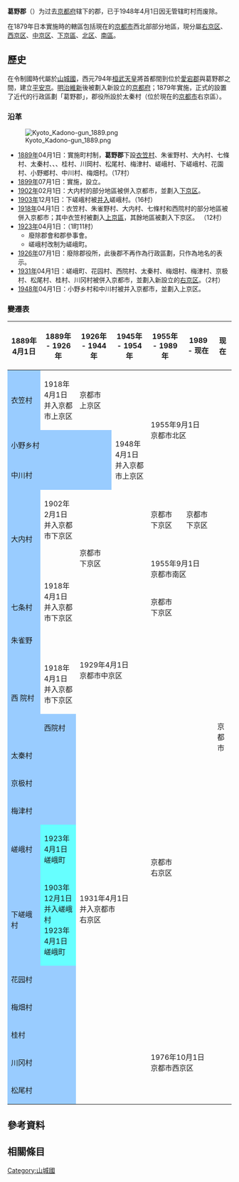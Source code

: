 {{日本郡 (廢除)
| 郡 = 葛野郡
| 日文原名 = 葛野郡
| 平假名 = かどのぐん
| 羅馬字拼音 = Kadono-gun
| 地圖=
| 廢除時間 = 1948年4月1日
| 廢除理由 = 并入京都市
| 廢除時處置 = 
| 現在郡 = 
| 都道府縣 = 京都府
| 編號 = 
| 町 = 
| 村 = 2
| 經度 = 
| 緯度 = 
| 註記 = 
|}}
'''葛野郡'''（{{jpn|j=葛野郡|hg=かどのぐん|rm=Kadono gun|f=y}}）为过去[[京都府|京都府]]辖下的郡，已于1948年4月1日因无管辖町村而废除。

在1879年日本實施{{tsl|ja|郡区町村編制法|郡區町村編制法}}時的轄區包括現在的[[京都市|京都市]]西北部部分地區，現分屬[[右京区|右京区]]、[[西京区|西京区]]、[[中京区|中京区]]、[[下京區|下京區]]、[[北区_(京都市)|北区]]、[[南區_(京都市)|南區]]。

== 歷史 ==

在令制國時代屬於[[山城國|山城國]]，西元794年[[桓武天皇|桓武天皇]]將首都間到位於[[愛宕郡|愛宕郡]]與葛野郡之間，建立[[平安京|平安京]]。[[明治維新|明治維新]]後被劃入新設立的[[京都府|京都府]]；1879年實施{{tsl|ja|郡区町村編制法|郡區町村編制法}}，正式的設置了近代的行政區劃「葛野郡」，郡役所設於太秦村（位於現在的[[京都市|京都市]]右京區）。

=== 沿革 ===
[[File:Kyoto_Kadono-gun_1889.png|right]]

* [[1889年|1889年]]04月1日：實施町村制，'''葛野郡'''下設[[衣笠|衣笠村]]、朱雀野村、大內村、七條村、太秦村、{{tsl|ja|西院村}}、{{tsl|ja|京極村}}、桂村、川岡村、松尾村、梅津村、嵯峨村、下嵯峨村、花園村、小野鄉村、中川村、梅畑村。（17村）
* [[1899年|1899年]]07月1日：實施{{tsl|ja|郡制}}，設立{{tsl|ja|郡参事会|郡參事會}}。
* [[1902年|1902年]]02月1日：大内村的部分地區被併入京都市，並劃入[[下京区|下京区]]。
* [[1903年|1903年]]12月1日：下嵯峨村被[[市町村合併|并入]]嵯峨村。（16村）
* [[1918年|1918年]]04月1日：衣笠村、朱雀野村、大内村、七條村和西院村的部分地區被併入京都市；其中衣笠村被劃入[[上京區|上京區]]，其餘地區被劃入下京区。 （12村）
* [[1923年|1923年]]04月1日：（1町11村）
** 廢除郡會和郡參事會。
** 嵯峨村改制为嵯峨町。
* [[1926年|1926年]]07月1日：廢除郡役所，此後郡不再作為行政區劃，只作為地名的表示。
* [[1931年|1931年]]04月1日：嵯峨町、花园村、西院村、太秦村、梅畑村、梅津村、京极村、松尾村、桂村、川冈村被併入京都市，並劃入新設立的[[右京区|右京区]]。（2村）
* [[1948年|1948年]]04月1日：小野乡村和中川村被并入京都市，並劃入上京区。

=== 變遷表 ===

{| class="wikitable" style="font-size:x-small"
! 1889年4月1日
! 1889年 - 1926年
! 1926年 - 1944年
! 1945年 - 1954年
! 1955年 - 1989年
! 1989 - 现在
! 现在
|-
| style="background-color:#99CCFF" | 衣笠村
| 1918年4月1日<br />并入京都市上京区
| colspan=2 | 京都市<br />上京区
| rowspan=3 colspan=2 | 1955年9月1日<br />京都市北区
| rowspan=19 | 京都市
|-
| colspan=3 style="background-color:#99CCFF" | 小野乡村 
| rowspan=2 | 1948年4月1日<br />并入京都市上京区
|-
| colspan=3 style="background-color:#99CCFF" | 中川村
|-
| rowspan=2 style="background-color:#99CCFF" | 大内村
| 1902年2月1日<br />并入京都市下京区 
| rowspan=3 colspan=2 | 京都市<br />下京区
| 京都市<br />下京区||京都市<br />下京区
|-
| rowspan=3 | 1918年4月1日<br />并入京都市下京区
| colspan=2 | 1955年9月1日<br />京都市南区
|-
| style="background-color:#99CCFF" | 七条村
| colspan=2 | 京都市<br />下京区
|-
| style="background-color:#99CCFF" | 朱雀野
| rowspan=2 colspan=4 | 1929年4月1日<br />京都市中京区
|-
| rowspan=2 style="background-color:#99CCFF"| 西 院村
| 1918年4月1日<br />并入京都市下京区
|-
| style="background-color:#99CCFF" | 西院村
| rowspan=11 colspan=2 | 1931年4月1日<br />并入京都市<br />右京区
| rowspan=8 colspan=2 | 京都市<br />右京区
|-
| colspan=2 style="background-color:#99CCFF" | 太秦村
|-
| colspan=2 style="background-color:#99CCFF" | 京极村
|-
| colspan=2 style="background-color:#99CCFF" | 梅津村
|-
| style="background-color:#99CCFF" | 嵯峨村
| style="background-color:#66FFFF" | 1923年4月1日<br />嵯峨町
|-
| style="background-color:#99CCFF" | 下嵯峨村
| style="background-color:#66FFFF" | 1903年12月1日<br />并入嵯峨村<br />1923年4月1日<br />嵯峨町
|-
| colspan=2 style="background-color:#99CCFF" | 花园村
|-
| colspan=2 style="background-color:#99CCFF" | 梅畑村
|-
| colspan=2 style="background-color:#99CCFF" | 桂村
| rowspan=3 colspan=2 | 1976年10月1日<br />京都市西京区
|-
| colspan=2 style="background-color:#99CCFF" | 川冈村
|-
| colspan=2 style="background-color:#99CCFF" | 松尾村
|}

== 參考資料 ==
{{Reflist}}

== 相關條目 ==

{{畿內五國的郡}}
{{京都府}}

[[Category:山城國|Category:山城國]]